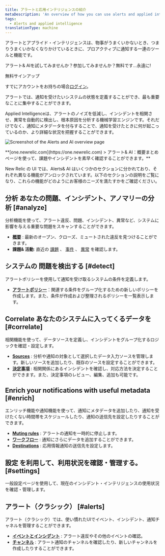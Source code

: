 ```yaml
---
title: アラートと応用インテリジェンスの紹介
metaDescription: 'An overview of how you can use alerts and applied intelligence to monitor your systems and be notified when things go wrong, and when they''re starting to go wrong.'
tags:
  - Alerts and applied intelligence
translationType: machine
---
```



アラートとアプライド・インテリジェンスは、物事がうまくいかないとき、つまりうまくいかなくなりかけているときに、プロアクティブに通知する一連のツールと機能です。

アラート& AIを試してみませんか？参加してみませんか？無料です...永遠に!

<ButtonGroup>
  <ButtonLink
    role="button"
    to="https://newrelic.com/signup"
    variant="primary"
  >
    無料サインアップ
  </ButtonLink>
</ButtonGroup>

すでにアカウントをお持ちの場合[ログイン](http://one.newrelic.com/)。

アラートでは、通知を受けたいシステムの状態を定義することができ、最も重要なことに集中することができます。

Applied Intelligenceは、アラートのノイズを低減し、インシデントを相関させ、異常を自動的に検出し、根本原因を分析する機械学習エンジンです。それだけでなく、通知にメタデータを付与することで、通知を受けたときに何が起こっているのか、より詳細な状況を把握することができます。

<img
  title="The alerts and applied intelligence overview page"
  alt="Screenshot of the Alerts and AI overview page"
  src={alertsAiSummary}
/>

<figcaption>
  **[one.newrelic.com](https://one.newrelic.com) > アラート& AI：概要まとめページを使って、課題やインシデントを素早く確認することができます。**
</figcaption>

New Relic の UI では、Alerts& AI はいくつかのセクションに分かれており、それぞれ異なる機能がアンロックされています。以下のセクションの説明をご覧になり、これらの機能がどのようにお客様のニーズを満たすかをご確認ください。

## **分析** あなたの問題、インシデント、アノマリーの分析 [#analyze]

分析機能を使って、アラート違反、問題、インシデント、異常など、システムに影響を与える重要な問題をスキャンすることができます。

* **[概要](/docs/alerts-applied-intelligence/new-relic-alerts/get-started/alerts-ai-overview-page)** : 最新のオープン、クローズ、ミュートされた違反を見つけることができます。
* **課題& 活動**: 直近の [課題](/docs/alerts-applied-intelligence/new-relic-alerts/get-started/alerts-ai-overview-page/#issues) 、 [事件](/docs/alerts-applied-intelligence/new-relic-alerts/get-started/alerts-ai-overview-page/#incidents) 、 [異常](/docs/alerts-applied-intelligence/new-relic-alerts/get-started/alerts-ai-overview-page/#anomalies) を確認します。

## **システムの** 問題を検出する [#detect]

アラートポリシーを使用して通知を受け取るシステムの条件を定義します。

* **[アラートポリシー](/docs/alerts-applied-intelligence/new-relic-alerts/alert-policies/create-edit-or-find-alert-policy/)**：関連する条件をグループ化するための新しいポリシーを作成します。また、条件が作成および整理されるポリシーを一覧表示します。

## **Correlate** あなたのシステムに入ってくるデータを [#correlate]

相関機能を使って、データソースを定義し、インシデントをグループ化するロジックを確認・設定します。

* **[Sources](/docs/alerts-applied-intelligence/applied-intelligence/incident-intelligence/get-started-incident-intelligence/#1-configure-sources)** : 分析や通知の対象として選択したデータ入力ソースを管理します。新しいソースを追加したり、既存のソースを設定することができます。
* **[決定事項](/docs/alerts-applied-intelligence/applied-intelligence/incident-intelligence/change-applied-intelligence-correlation-logic-decisions/)** : 相関関係にあるインシデントを確認し、対応方法を決定することができます。また、決定事項のレビュー、編集、追加も可能です。

## **Enrich** your **notifications** with useful metadata [#enrich]

エンリッチ機能や通知機能を使って、通知にメタデータを追加したり、通知を受けたくない時間帯をスケジュールしたり、通知の送信先を設定したりすることができます。

* **[Muting rules](/docs/alerts-applied-intelligence/new-relic-alerts/alert-notifications/muting-rules-suppress-notifications/)** : アラートの通知を一時的に停止します。
* **[ワークフロー](/docs/alerts-applied-intelligence/applied-intelligence/incident-workflows/incident-workflows/)** : 通知にさらにデータを追加することができます。
* **[Destinations](/docs/alerts-applied-intelligence/applied-intelligence/incident-intelligence/get-started-incident-intelligence/#2-configure-destinations)** : 応用情報通知の送信先を設定します。

## **設定** を利用して、利用状況を確認・管理する。 [#settings]

一般設定ページを使用して、現在のインシデント・インテリジェンスの使用状況を確認・管理します。

## **アラート（クラシック）** [#alerts]

アラート（クラシック）では、使い慣れたUIでイベント、インシデント、通知チャネルを管理することができます。

* **[イベントとインシデント](/docs/alerts-applied-intelligence/new-relic-alerts/alert-incidents/view-violation-event-details-incidents/)** : アラート違反やその他のイベントの確認。
* **[チャンネル](/docs/alerts-applied-intelligence/new-relic-alerts/alert-notifications/notification-channels-control-where-send-alerts/)** : アラート通知のチャンネルを確認したり、新しいチャンネルを作成したりすることができます。